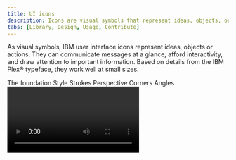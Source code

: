 ```yaml
---
title: UI icons
description: Icons are visual symbols that represent ideas, objects, or actions. They draw from details in the Plex typeface, and communicate information at a glance.
tabs: [Library, Design, Usage, Contribute]
---
```


<PageDescription>

As visual symbols, IBM user interface icons represent ideas, objects or actions. They can communicate messages at a glance, afford interactivity, and draw attention to important information. Based on details from the IBM Plex® typeface, they work well at small sizes.

</PageDescription>

<AnchorLinks>
  <AnchorLink>The foundation</AnchorLink>
  <AnchorLink>Style</AnchorLink>
  <AnchorLink>Strokes</AnchorLink>
  <AnchorLink>Perspective</AnchorLink>
  <AnchorLink>Corners</AnchorLink>
  <AnchorLink>Angles</AnchorLink>
</AnchorLinks>

<Video vimeoId="281513611" />

## Resources

<Row className="resource-card-group">
<Column colMd={4} colLg={4} noGutterSm>
    <ResourceCard
      subTitle="IBM Design Language Sketch kit"
      aspectRatio="2:1"
      href="sketch://add-library/cloud/nwqmk"
      >

![](../../images/SketchIcon.svg)

  </ResourceCard>
</Column>
<Column colMd={4} colLg={4} noGutterSm>
    <ResourceCard
      subTitle="IBM Icons GitHub repo"
      aspectRatio="2:1"
      href="https://github.com/carbon-design-system/carbon/tree/master/packages/icons"
      >

![](../images/github-icon.png)

  </ResourceCard>
</Column>
</Row>

## The foundation

The square grid is the underlying fabric of all IBM icons and is used as the foundation to determine line thickness, proportion, shape and positioning across the entire set of icons. The grid helps guide design decisions, which will ensure a unified approach but more importantly allows flexibility in creating the appropriate shape needed to communicate the right idea.

<Video src="/videos/icon-grid.mp4" poster="/images/icon-grid-poster.svg" />

### Base grid

IBM icons are drawn on a pixel based grid of 32px x 32px and scaled down linearly to different sizes. Use the the grid as your basic guideline to snap the artwork in place. We recommend making fine tuned adjustments during your process to support the best shape and details for the shape you’re trying to achieve.
three icons explaining clearance

<ArtDirection>

![32 x 32 base grid](/images/32x32-base-grid-comp-mobile.svg)
![32 x 32 base grid](/images/32x32-base-grid-comp.svg)

</ArtDirection>
<Row>
<Column colMd={4} colLg={4}>
<DoDontExample type="do">

![Grid do example](../images/base-grid-do.svg)

</DoDontExample>
</Column>
<Column colMd={4} colLg={4}>
<DoDontExample type="dont">

![Grid don't example](../images/base-grid-dont.svg)

</DoDontExample>
</Column>
</Row>

<Row>
<Column colMd={4} colLg={4}>
<DoDontExample type="do" caption="Align design elements to the pixel grid.">

![Example on pixel grid](../images/align-element-do.svg)

</DoDontExample>
</Column>
<Column colMd={4} colLg={4}>
<DoDontExample type="dont" caption="Avoid random decimal points in the x- and y- coordinates.">

![Example off pixel grid](../images/align-element-dont.svg)

</DoDontExample>
</Column>
</Row>

### Padding

The grid contains 2px padding. This ensures icons will retain their desired scale and white space surrounding them when exported. Only extend artwork into the padding for additional visual weight or for specific details required to define the shapes content, meaning or character.
three icons explaining clearance

<ArtDirection>

![grid padding example](/images/32x32-base-grid-padding-mobile.svg)
![grid padding example](/images/32x32-base-grid-padding.svg)

</ArtDirection>

<Row>
<Column colMd={4} colLg={4}>
<DoDontExample type="do" caption="Icon should remain inside the padding.">
<ArtDirection>

![icon with correct padding](../images/padding-do-mobile.svg)
![icon with correct padding](../images/padding-do.svg)

</ArtDirection>
</DoDontExample>
</Column>
<Column colMd={4} colLg={4}>
<DoDontExample type="dont" caption="Don’t place any part of the icon in the padding area.">
<ArtDirection>

![icon with incorrect padding](../images/padding-dont.svg)
![icon with incorrect padding](../images/padding-dont-mobile.svg)

</ArtDirection>
</DoDontExample>
</Column>
</Row>

<Row>
<Column colMd={4} colLg={4}>
<DoDontExample type="do" caption="Do extend icons into padding if additional space is needed.">
<ArtDirection>

![example showing how to correctly extend icons in to padding](../images/padding-extend-do-mobile.svg)
![example showing how to correctly extend icons in to padding](../images/padding-extend.svg)

</ArtDirection>
</DoDontExample>
</Column>
<Column colMd={4} colLg={4}>
<DoDontExample type="dont" caption="Don’t crowd the design elements—make sure there is enough space between them.">
<ArtDirection>

![example showing incorrect icon padding](../images/padding-extend-dont-mobile.svg)
![example showing incorrect icon padding](../images/padding-crowd.svg)

</ArtDirection>
</DoDontExample>
</Column>
</Row>

### Keyshapes

Key lines give you consistent sizes for basic shapes or proportions across the icon set. This makes it easier to create a visually stable foundation and helps to establish relationships between the similarly proportioned icons and the objects or ideas they represent.

<ArtDirection>

![keyshape comp](../images/keyshape-comp-mobile.svg)
![keyshape comp](../images/keyshape-comp.svg)

</ArtDirection>

<ArtDirection>

![keyshape exmaple](../images/keyshape-examples-02-mobile.svg)
![keyshape exmaple](../images/keyshape-examples.svg)

</ArtDirection>

<Row>
<Column colMd={4} colLg={4}>
<DoDontExample type="do" caption="Do use the keyshape that best demonstrates the proportion of the metaphor.">
<ArtDirection>

![correct keyshape proportions](../images/keyshape-proportions-do-mobile.svg)
![correct keyshape proportions](../images/keyshape-proportions-do.svg)

</ArtDirection>
</DoDontExample>
</Column>
<Column colMd={4} colLg={4}>
<DoDontExample type="dont" caption="Don’t use keyshapes that don’t reflect the real form of the metaphor.">
<ArtDirection>

![incorrect keyshape proportions](../images/keyshape-proportions-dont-mobile.svg)
![incorrect keyshape proportions](../images/keyshape-proportions-dont.svg)

</ArtDirection>
</DoDontExample>
</Column>
</Row>

<Row>
<Column colMd={4} colLg={4}>
<DoDontExample type="do" caption="Do extend content beyond the keyshapes for proper form if needed.">
<ArtDirection>

![proper keyshape form example](../images/keyshape-proper-form-do-mobile.svg)
![proper keyshape form example](../images/keyshape-proper-form-do.svg)

</ArtDirection>
</DoDontExample>
</Column>
<Column colMd={4} colLg={4}>
<DoDontExample type="dont" caption="Don’t force the content to fit inside the keyshape.">
<ArtDirection>

![incorrect keyshape form example](../images/keyshape-proper-form-dont-mobile.svg)
![incorrect keyshape form example](../images/keyshape-proper-form-dont.svg)

</ArtDirection>
</DoDontExample>
</Column>
</Row>

## Style

The stylistic conventions of IBM icons deliver a meaningful bond with our typeface IBM Plex™. Each icon is intentionally designed to harmoniously pair by sharing distinct details and characteristics found in the letterforms. The video below demonstrates some of these relationships between icons and letter which allows them to family well together visually.

<Video src="/videos/icon-style.mp4" poster="/images/icon-style-poster.jpg" />

<Row>
<Column colMd={4} colLg={6}>
<ArtDirection>

![rounded exterior icon example](../images/style-rounded-exteriors-mobile.svg)
![rounded exterior icon example](../images/style-rounded-exteriors.svg)

</ArtDirection>
<Caption>Rounded exteriors with 90° interiors</Caption>

</Column>
<Column colMd={4} colLg={6}>
<ArtDirection>

![square terminals example](../images/style-square-terminals-mobile.svg)
![square terminals example](../images/style-square-terminals.svg)

</ArtDirection>
<Caption>Square terminals</Caption>

</Column>
</Row>

<Row>
<Column colMd={4} colLg={6}>

![slab characteristics](../images/style-slab-characteristics.svg)

<Caption>Slab characteristics</Caption>

</Column>
<Column colMd={4} colLg={6}>

![distinctive point on tips](../images/style-distinctive-tips.svg)

<Caption>Distinctive point on tips</Caption>

</Column>
</Row>

## Strokes

One icon should not look heavier or lighter than other icons of the same size. Nor should there be different weights within one icon. Maintain the same visual weight by using a 2px stroke for all icons. There are a few exceptions to this rule and occur when the icons is complex or has a certain density of line (see below).

<ArtDirection>

![](../images/strokes-visual-weight-mobile.svg)
![](../images/strokes-visual-weight.svg)

</ArtDirection>
<Row>
<Column colMd={4} colLg={4}>
<DoDontExample type="do" caption="Do be consistent with 2px stroke weights.">

![consistent stroke weights](../images/strokes-consistent-weights-do.svg)

</DoDontExample>
</Column>
<Column colMd={4} colLg={4}>
<DoDontExample type="dont" caption="Don’t use inconsistent stroke weights. They’ll feel unbalanced and look like a mistake.">

<ArtDirection>

![inconsistent stroke weights](../images/strokes-consistent-weights-dont-mobile.svg)
![inconsistent stroke weights](../images/strokes-consistent-weights-dont.svg)

</ArtDirection>

</DoDontExample>
</Column>
</Row>

<Row>
<Column colMd={4} colLg={4}>
<DoDontExample type="do" caption="Do use a 1.5px stroke in instances where complex details are unavoidable.">
<ArtDirection>

![complex details with stroke example](../images/strokes-complex-details-do-mobile.svg)
![complex details with stroke example](../images/strokes-complex-details-do.svg)

</ArtDirection>
</DoDontExample>
</Column>
<Column colMd={4} colLg={4}>
<DoDontExample type="dont" caption="Don’t make icons feel visually heavier than the rest of the set.">
<ArtDirection>

![incorrect stroke examples](../images/strokes-complex-details-dont-mobile.svg)
![incorrect stroke examples](../images/strokes-complex-details-dont.svg)

</ArtDirection>
</DoDontExample>
</Column>
</Row>

## Perspective

The IBM Icons are designed and ready to use but if creating a icon to contribute back into the library please be sure to avoid dimensional representations and use more objective vantage points that are straight-on or profile views.

<Row>
<Column colMd={4} colLg={4}>
<DoDontExample type="do" caption="Use icon as it is.">

![correct icon perspective](../images/perspective-do.svg)

</DoDontExample>
</Column>
<Column colMd={4} colLg={4}>
<DoDontExample type="dont" caption="Don’t create icon in dimensional.">

![incorrect icon in dimensional](../images/perspective-dont.svg)

</DoDontExample>
</Column>
</Row>

## Corners

Use a consistent corner radius of 2px for round shapes. The 2px radius can be increased by a multiple of two when necessary to make the icon’s metaphor understandable or object shape clearly defined.

Use an additional radius to make the metaphor reflect the real form of the object.

<!-- TODO: join mobiles images and add ArtDirection -->

<ArtDirection>

![](../images/corner-radius-comp-02-mobile.svg)
![](../images/corner-radius-comp1.svg)

</ArtDirection>
<Row>
<Column colMd={4} colLg={4}>
<DoDontExample type="do" caption="Do use squared corners when needed to reflect the real form of the metaphor.">

<ArtDirection>

![corner radius example](../images/corner-radius-do-mobile.svg)
![corner radius example](../images/corner-radius-do.svg)

</ArtDirection>
</DoDontExample>
</Column>
<Column colMd={4} colLg={4}>
<DoDontExample type="dont" caption="Don’t force rounded corners if they don’t work for your metaphor.">
<ArtDirection>

![incorrect rounded corners](../images/corner-radius-dont-mobile.svg)
![incorrect rounded corners](../images/corner-radius-dont.svg)

</ArtDirection>
</DoDontExample>
</Column>
</Row>

<Row>
<Column colMd={4} colLg={4}>
<DoDontExample type="do" caption="Do square the tips of arrows.">
<ArtDirection>

![square tip arrows](../images/arrows-do-mobile.svg)
![square tip arrows](../images/arrows-do.svg)

</ArtDirection>
</DoDontExample>
</Column>
<Column colMd={4} colLg={4}>
<DoDontExample type="dont" caption="Don’t use rounded arrow tips.">
<ArtDirection>

![rounded tip arrows](../images/arrows-dont-mobile.svg)
![rounded tip arrows](../images/arrows-dont.svg)

</ArtDirection>
</DoDontExample>
</Column>
</Row>

## Angles

Use 45° angles for even anti-aliasing or increments of 15° whenever possible for other angles needed to best depict the shape you’re creating for your metaphor. You can create harmony across the icon set by consistently making angle sit on the same increments.

<ArtDirection>

![angles](../images/angles-rotate-comp-mobile.svg)
![angles](../images/angles-rotate-comp.svg)

</ArtDirection>
<ArtDirection>

![angles example](../images/angles-example-comp-02-mobile.svg)
![angles example](../images/angles-example-comp.svg)

</ArtDirection>
<Row>
<Column colMd={4} colLg={4}>
<DoDontExample type="do" caption="Do use multiples of 15° or an angle that best represents the metaphor when necessary.">
<ArtDirection>

![angles](../images/angles-do-mobile.svg)
![angles](../images/angles-do.svg)

</ArtDirection>
</DoDontExample>
</Column>
<Column colMd={4} colLg={4}>
<DoDontExample type="dont" caption="Don’t use 45° angles exclusively for all icons. It won’t work.">
<ArtDirection>

![incorrect angles](../images/angles-dont-mobile.svg)
![incorrect angles](../images/angles-dont.svg)

</ArtDirection>
</DoDontExample>
</Column>
</Row>
